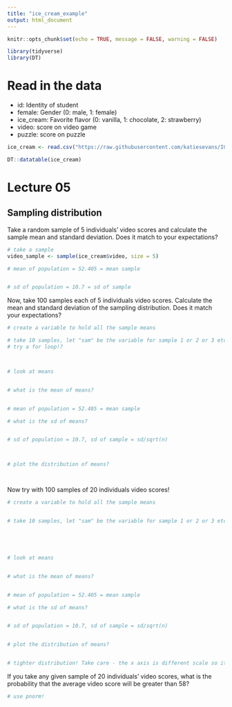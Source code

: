 ```yaml
---
title: "ice_cream_example"
output: html_document
---
```


```r
knitr::opts_chunk$set(echo = TRUE, message = FALSE, warning = FALSE)

library(tidyverse)
library(DT)
```

# Read in the data

* id: Identity of student
* female: Gender (0: male, 1: female)
* ice_cream: Favorite flavor (0: vanilla, 1: chocolate, 2: strawberry)
* video: score on video game
* puzzle: score on puzzle

```r

ice_cream <- read.csv("https://raw.githubusercontent.com/katiesevans/IGP_biostatistics/main/data/ice_cream.csv")

DT::datatable(ice_cream)

```


# Lecture 05

## Sampling distribution

Take a random sample of 5 individuals' video scores and calculate the sample mean and standard deviation. Does it match to your expectations?

```r

# take a sample
video_sample <- sample(ice_cream$video, size = 5)

# mean of population = 52.405 = mean sample


# sd of population = 10.7 = sd of sample


```

Now, take 100 samples each of 5 individuals video scores. Calculate the mean and standard deviation of the sampling distribution. Does it match your expectations?

```r
# create a variable to hold all the sample means

# take 10 samples, let "sam" be the variable for sample 1 or 2 or 3 etc.
# try a for loop!?



# look at means


# what is the mean of means?


# mean of population = 52.405 = mean sample

# what is the sd of means?


# sd of population = 10.7, sd of sample = sd/sqrt(n)



# plot the distribution of means?




```

Now try with 100 samples of 20 individuals video scores!

```r
# create a variable to hold all the sample means


# take 10 samples, let "sam" be the variable for sample 1 or 2 or 3 etc.





# look at means


# what is the mean of means?


# mean of population = 52.405 = mean sample

# what is the sd of means?


# sd of population = 10.7, sd of sample = sd/sqrt(n)


# plot the distribution of means?


# tighter distribution! Take care - the x axis is different scale so it looks less normal but its actually not! try to plot on same axes

```


If you take any given sample of 20 individuals' video scores, what is the probability that the average video score will be greater than 58?

```r

# use pnorm!



```
